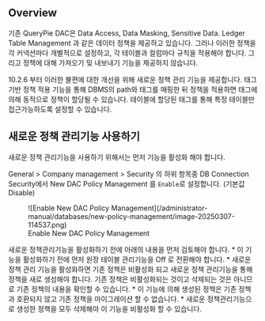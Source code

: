 
## Overview

기존 QueryPie DAC은 Data Access, Data Masking, Sensitive Data. Ledger Table Management 과 같은 데이터 정책을 제공하고 있습니다. 그러나 이러한 정책을 각 커넥션마다 개별적으로 설정하고, 각 테이블과 컬럼마다 규칙을 적용해야 합니다. 그리고 정책에 대해 가져오기 및 내보내기 기능을 제공하지 않습니다.

10.2.6 부터 이러한 불편에 대한 개선을 위해 새로운 정책 관리 기능을 제공합니다. 태그기반 정책 적용 기능을 통해 DBMS의 path와 태그를 매핑한 뒤 정책을 적용하면 태그에 의해 동적으로 정책이 할당될 수 있습니다. 테이블에 할당된 태그를 통해 특정 테이블만 접근가능하도록 설정할 수 있습니다.

## 새로운 정책 관리기능 사용하기

새로운 정책 관리기능을 사용하기 위해서는 먼저 기능을 활성화 해야 합니다.

General &gt; Company management &gt; Security 의 하위 항목중 DB Connection Security에서 New DAC Policy Management 를 `Enable`로 설정합니다. (기본값 Disable)<br/>

<figure data-layout="center" data-align="center">
![Enable New DAC Policy Management](/administrator-manual/databases/new-policy-management/image-20250307-114537.png)
<figcaption>
Enable New DAC Policy Management
</figcaption>
</figure>

<Callout type="important">
새로운 정책관리기능을 활성화하기 전에 아래의 내용을 먼저 검토해야 합니다.
* 이 기능을 활성화하기 전에 먼저 원장 테이블 관리기능을 Off 로 전환해야 합니다.
* 새로운 정책 관리 기능을 활성화하면 기존 정책은 비활성화 되고 새로운 정책 관리기능을 통해 정책을 새로 생성해야 합니다. 기존 정책은 비활성화되는 것이고 삭제되는 것은 아니므로 기존 정책의 내용을 확인할 수 있습니다.
* 이 기능에 의해 생성된 정책은 기존 정책과 호환되지 않고 기존 정책을 마이그레이션 할 수 없습니다.
* 새로운 정책관리기능으로 생성한 정책을 모두 삭제해야 이 기능을 비활성화 할 수 있습니다. 
</Callout>



